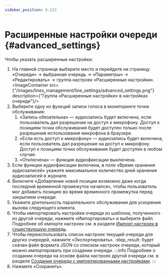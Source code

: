 ```yaml
---
sidebar_position: 6.213
---
```

# Расширенные настройки очереди {#advanced_settings}

Чтобы указать расширенные настройки:
1.  На главной странице выберите место и перейдите на страницу «Очереди» → выбранная очередь → «Параметры» → «Редактировать» → группа настроек «Расширенные настройки».
    <ImageContainer src={"/images/lines_management/line_settings/advanced_settings.png"} description={"Группа «Расширенные настройки» в настройках очереди"}/>
2.  Выберите одну из функций записи голоса в мониторинге точки обслуживания:
    1.  «Запись обязательна» — аудиозапись будет включена, если пользователь дал разрешение на доступ к микрофону. Доступ к позициям точки обслуживания будет доступен только после разрешения использования микрофона в браузере.
    2.  «Если есть доступ к микрофону» — аудиозапись будет включена, если пользователь дал разрешение на доступ к микрофону. Доступ к позициям точки обслуживания будет доступен в любом случае.
    3.  «Отключена» — функция аудиофиксации выключена.
3.  Если функции аудиофиксации включена, в поле «Время хранения аудиозаписей» укажите максимальное количество дней хранения аудиозаписей в журнале.
4.  Включите «Добавление новой позиции возможно даже когда последний временной промежуток начался», чтобы пользователь мог добавить позицию во время временного промежутка перед закрытием очереди.
5.  Укажите длительность параллельного обслуживания для ускорения вызова следующего клиента.
6.  Чтобы импортировать настройки очереди из шаблона, полученного из другой очереди, нажмите «Импортировать» и выберите файл. Подробнее об импорте настроек см. в разделе [Импорт настроек в существующую очередь](../line_import_export.mdx#).
7.  Чтобы переиспользовать список настроек текущей очереди для других очередей, нажмите «Экспортировать».
    :step_result: будет скачан файл формата JSON со списком настроек очереди, который можно импортировать при создании очереди.
    :::info
    Подробнее о создании очереди на основе файла настроек другой очереди см. в разделе [Создание очереди с импортированными настройками](../line_creation/line_creation_with_import.mdx).
    :::
8.  Нажмите «Сохранить».
